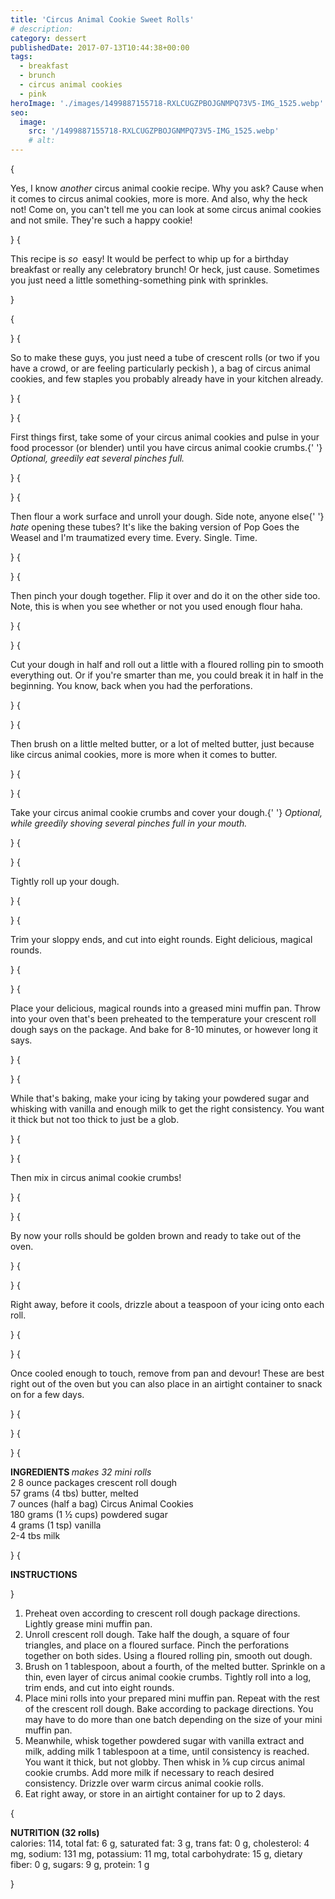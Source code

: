 ```yaml
---
title: 'Circus Animal Cookie Sweet Rolls'
# description:
category: dessert
publishedDate: 2017-07-13T10:44:38+00:00
tags:
  - breakfast
  - brunch
  - circus animal cookies
  - pink
heroImage: './images/1499887155718-RXLCUGZPBOJGNMPQ73V5-IMG_1525.webp'
seo:
  image:
    src: '/1499887155718-RXLCUGZPBOJGNMPQ73V5-IMG_1525.webp'
    # alt:
---
```



{<p>Yes, I know <em>another</em> circus animal cookie recipe. Why you ask? Cause
when it comes to circus animal cookies, more is more. And also, why the heck
not! Come on, you can't tell me you can look at some circus animal cookies
and not smile. They're such a happy cookie!</p>}
{<p>This recipe is <em>so</em>
<strong> </strong>easy! It would be perfect to whip up for a birthday
breakfast or really any celebratory brunch! Or heck, just cause. Sometimes
you just need a little something-something pink with sprinkles.</p>}

{<p><Picture
		src={ContentImage1}
		alt="Circus Animal Cookie Rolls | Sarah Makes Stuff"
	/></p>}
{<p>So to make these guys, you just need a tube of crescent rolls (or two if you
have a crowd, or are feeling particularly peckish ), a bag of circus animal
cookies, and few staples you probably already have in your kitchen already.</p>}
{<p><Picture
		src={ContentImage2}
		alt="Circus Animal Cookie Rolls | Sarah Makes Stuff"
	/></p>}
{<p>First things first, take some of your circus animal cookies and pulse in your
food processor (or blender) until you have circus animal cookie crumbs.{' '}
<em>Optional, greedily eat several pinches full. </em></p>}
{<p><Picture
		src={ContentImage3}
		alt="Circus Animal Cookie Rolls | Sarah Makes Stuff"
	/></p>}
{<p>Then flour a work surface and unroll your dough. Side note, anyone else{' '}
<em>hate </em>opening these tubes? It's like the baking version of Pop Goes
the Weasel and I'm traumatized every time. Every. Single. Time.</p>}
{<p><Picture
		src={ContentImage4}
		alt="Circus Animal Cookie Rolls | Sarah Makes Stuff"
	/></p>}
{<p>Then pinch your dough together. Flip it over and do it on the other side too.
Note, this is when you see whether or not you used enough flour haha.</p>}
{<p><Picture
		src={ContentImage5}
		alt="Circus Animal Cookie Rolls | Sarah Makes Stuff"
	/></p>}
{<p>Cut your dough in half and roll out a little with a floured rolling pin to
smooth everything out. Or if you're smarter than me, you could break it in
half in the beginning. You know, back when you had the perforations.</p>}
{<p><Picture
		src={ContentImage6}
		alt="Circus Animal Cookie Rolls | Sarah Makes Stuff"
	/></p>}
{<p>Then brush on a little melted butter, or a lot of melted butter, just because
like circus animal cookies, more is more when it comes to butter.</p>}
{<p><Picture
		src={ContentImage7}
		alt="Circus Animal Cookie Rolls | Sarah Makes Stuff"
	/></p>}
{<p>Take your circus animal cookie crumbs and cover your dough.{' '}
<em>Optional, while greedily shoving several pinches full in your mouth.</em></p>}
{<p><Picture
		src={ContentImage8}
		alt="Circus Animal Cookie Rolls | Sarah Makes Stuff"
	/></p>}
{<p>Tightly roll up your dough.</p>}
{<p><Picture
		src={ContentImage9}
		alt="Circus Animal Cookie Rolls | Sarah Makes Stuff"
	/></p>}
{<p>Trim your sloppy ends, and cut into eight rounds. Eight delicious, magical
rounds.</p>}
{<p><Picture
		src={ContentImage10}
		alt="Circus Animal Cookie Rolls | Sarah Makes Stuff"
	/></p>}
{<p>Place your delicious, magical rounds into a greased mini muffin pan. Throw
into your oven that's been preheated to the temperature your crescent roll
dough says on the package. And bake for 8-10 minutes, or however long it says.</p>}
{<p><Picture
		src={ContentImage11}
		alt="Circus Animal Cookie Rolls | Sarah Makes Stuff"
	/></p>}
{<p>While that's baking, make your icing by taking your powdered sugar and
whisking with vanilla and enough milk to get the right consistency. You want
it thick but not too thick to just be a glob.</p>}
{<p><Picture
		src={ContentImage12}
		alt="Circus Animal Cookie Rolls | Sarah Makes Stuff"
	/></p>}
{<p>Then mix in circus animal cookie crumbs!</p>}
{<p><Picture
		src={ContentImage13}
		alt="Circus Animal Cookie Rolls | Sarah Makes Stuff"
	/></p>}
{<p>By now your rolls should be golden brown and ready to take out of the oven.</p>}
{<p><Picture
		src={ContentImage14}
		alt="Circus Animal Cookie Rolls | Sarah Makes Stuff"
	/></p>}
{<p>Right away, before it cools, drizzle about a teaspoon of your icing onto each
roll.</p>}
{<p><Picture
		src={ContentImage15}
		alt="Circus Animal Cookie Rolls | Sarah Makes Stuff"
	/></p>}
{<p>Once cooled enough to touch, remove from pan and devour! These are best right
out of the oven but you can also place in an airtight container to snack on
for a few days.</p>}
{<p><Picture
		src={ContentImage16}
		alt="Circus Animal Cookie Rolls | Sarah Makes Stuff"
	/></p>}
{<p><Picture
		src={ContentImage17}
		alt="Circus Animal Cookie Rolls | Sarah Makes Stuff"
	/></p>}
{<p><strong>INGREDIENTS </strong>
<em>makes 32 mini rolls</em>
<br />2 8 ounce packages crescent roll dough
<br />
57 grams (4 tbs) butter, melted
<br />7 ounces (half a bag) Circus Animal Cookies
<br />
180 grams (1 ½ cups) powdered sugar
<br />4 grams (1 tsp) vanilla
<br />
2-4 tbs milk</p>}
{<p><strong>INSTRUCTIONS</strong></p>}

<ol dir="ltr">
	<li>
		Preheat oven according to crescent roll dough package directions. Lightly
		grease mini muffin pan. 
	</li>
	<li>
		Unroll crescent roll dough. Take half the dough, a square of four
		triangles, and place on a floured surface. Pinch the perforations together
		on both sides. Using a floured rolling pin, smooth out dough. 
	</li>
	<li>
		Brush on 1 tablespoon, about a fourth, of the melted butter. Sprinkle on a
		thin, even layer of circus animal cookie crumbs. Tightly roll into a log,
		trim ends, and cut into eight rounds. 
	</li>
	<li>
		Place mini rolls into your prepared mini muffin pan. Repeat with the rest of
		the crescent roll dough. Bake according to package directions. You may have
		to do more than one batch depending on the size of your mini muffin pan.
	</li>
	<li>
		Meanwhile, whisk together powdered sugar with vanilla extract and milk,
		adding milk 1 tablespoon at a time, until consistency is reached. You want
		it thick, but not globby. Then whisk in ⅛ cup circus animal cookie crumbs.
		Add more milk if necessary to reach desired consistency. Drizzle over warm
		circus animal cookie rolls. 
	</li>
	<li>Eat right away, or store in an airtight container for up to 2 days.</li>
</ol>
{
	<p>
		<strong>NUTRITION (32 rolls)</strong>
		<br />
		calories: 114, total fat: 6 g, saturated fat: 3 g, trans fat: 0 g,
		cholesterol: 4 mg, sodium: 131 mg, potassium: 11 mg, total carbohydrate: 15
		g, dietary fiber: 0 g, sugars: 9 g, protein: 1 g
	</p>
}
